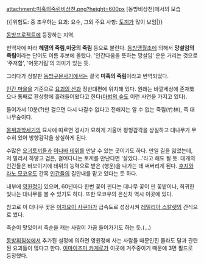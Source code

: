 {{{+1 迷いの 竹林 / Bamboo Forest of the Lost}}}

attachment:미혹의죽림비상천.png?height=600px
[동방비상천]에서의 모습

{{|위험도: 중
조우하는 요괴: 요수, 그외
주요 사항: [[토끼]]가 많이 보임|}}

[[동방프로젝트]]에 등장하는 지역. 

번역자에 따라 '''헤맴의 죽림''','''미궁의 죽림''' 등으로 불린다. [[동방맹월초]]에 의해서 '''망설임의 죽림'''이라는 단어도 이름 후보에 올랐다. '인간다움을 뜻하는 망설임' 운운 거리는 것으로 '주저함', '머뭇거림'의 의미가 있는 듯. 

그러다가 정발판 [[동방구문사기]]에서는 결국 '''미혹의 죽림'''이라고 번역되었다.

[[인간 마을]]을 기준으로 [[요괴의 산]]과 정반대편에 위치해 있다. 원래는 바깥세상에 존재했으나 통째로 환상향에 흘러들어왔다고 한다([[마법의 숲]]도 이런 사연을 가지고 있다).

들어가서 10분(?)만 걸으면 다시 나갈수 없다고 전해지는 알 수 없는 죽림(竹林), 즉 대나무숲이다.

[[몽위과학세기]]의 묘사에 따르면 경사가 묘하게 기울어 평형감각을 상실하고 대나무가 무수히 있어 방향감각을 상실하게 된다.

수많은 [[요괴토끼]]들과 [[이나바 테위]]를 만날 수 있는 곳이기도 하다. 만일 길을 잃었는데, 저 멀리서 하얗고 검은, 걸어다니는 토끼를 만난다면 '살았다...'라고 해도 될 듯. 대개의 인간들은 바보이기에 테위의 능력으로 받은 (행운)을 나가는 데 써버리게 된다. [[후지와라노 모코우]]도 간혹 [[인간]]들의 길안내를 맡고 있다는 듯 하다. 

내부에 [[영원정]]이 있으며, 60년마다 한번 꽃이 핀다는 대나무 꽃이 핀 꽃밭이나, 희귀한 빛나는 대나무를 볼 수 있기도 하다. 또한 모코우의 은신처 역시 이곳에 있다.

참고로 이 대나무 꽃은 [[이자요이 사쿠야]]가 급속도로 성장시켜 [[레밀리아 스칼렛]]의 간식으로 썼다.

죽순이 맛있어서 죽순을 캐는 사람이 가끔 들어가기도 하는 듯.(…) 

[[동방휘침성]]에서 추가된 설정에 의하면 영원정에 사는 사람들 때문인진 몰라도 달과 관련된 요괴들이 많다고 한다. [[이마이즈미 카게로]]가 이곳에 거주중이기 때문에 3면 필드로 등장했다.
